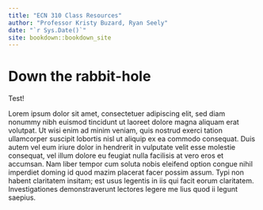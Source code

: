 ```yaml
--- 
title: "ECN 310 Class Resources"
author: "Professor Kristy Buzard, Ryan Seely"
date: "`r Sys.Date()`"
site: bookdown::bookdown_site
---
```


# Down the rabbit-hole

Test!

Lorem ipsum dolor sit amet, consectetuer adipiscing elit, sed diam nonummy nibh euismod tincidunt ut laoreet dolore magna aliquam erat volutpat. Ut wisi enim ad minim veniam, quis nostrud exerci tation ullamcorper suscipit lobortis nisl ut aliquip ex ea commodo consequat.
Duis autem vel eum iriure dolor in hendrerit in vulputate velit esse molestie consequat, vel illum dolore eu feugiat nulla facilisis at vero eros et accumsan.
Nam liber tempor cum soluta nobis eleifend option congue nihil imperdiet doming id quod mazim placerat facer possim assum. Typi non habent claritatem insitam; est usus legentis in iis qui facit eorum claritatem. Investigationes demonstraverunt lectores legere me lius quod ii legunt saepius.


